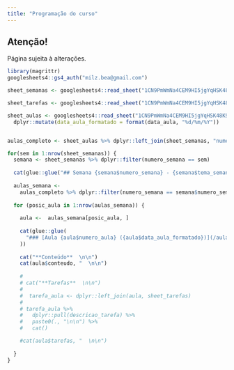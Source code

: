 ```yaml
---
title: "Programação do curso"
---
```


<!-- https://docs.google.com/spreadsheets/d/1CN9PmWmNa4CEM9HI5jgYqHSK48K92n--BZWXglH5NVE/edit#gid=34134925 -->


:::{.callout-warning}
## Atenção!
Página sujeita à alterações.
:::


```r
library(magrittr)
googlesheets4::gs4_auth("milz.bea@gmail.com")

sheet_semanas <- googlesheets4::read_sheet("1CN9PmWmNa4CEM9HI5jgYqHSK48K92n--BZWXglH5NVE", sheet = "semanas")

sheet_tarefas <- googlesheets4::read_sheet("1CN9PmWmNa4CEM9HI5jgYqHSK48K92n--BZWXglH5NVE", sheet = "tarefas")

sheet_aulas <- googlesheets4::read_sheet("1CN9PmWmNa4CEM9HI5jgYqHSK48K92n--BZWXglH5NVE", sheet = "aulas") %>% 
  dplyr::mutate(data_aula_formatado = format(data_aula, "%d/%m/%Y"))


aulas_completo <- sheet_aulas %>% dplyr::left_join(sheet_semanas, "numero_semana") 

```


```r
for(sem in 1:nrow(sheet_semanas)) {
  semana <- sheet_semanas %>% dplyr::filter(numero_semana == sem)
  
  cat(glue::glue("## Semana {semana$numero_semana} - {semana$tema_semana} \n\n"))
  
  aulas_semana <-
    aulas_completo %>% dplyr::filter(numero_semana == semana$numero_semana)
  
  for (posic_aula in 1:nrow(aulas_semana)) {
    
    aula <-  aulas_semana[posic_aula, ]
  
    cat(glue::glue(
      "### [Aula {aula$numero_aula} ({aula$data_aula_formatado})](/aula{aula$numero_aula}.html) \n\n"
    ))
    
    cat("**Conteúdo**  \n\n")
    cat(aula$conteudo, "  \n\n")
    
    # 
    # cat("**Tarefas**  \n\n")
    # 
    #  tarefa_aula <- dplyr::left_join(aula, sheet_tarefas)
    # 
    # tarefa_aula %>%
    #   dplyr::pull(descricao_tarefa) %>%
    #   paste0(., "\n\n") %>%
    #   cat()

    #cat(aula$tarefas, "  \n\n")
    
  }
}


```

